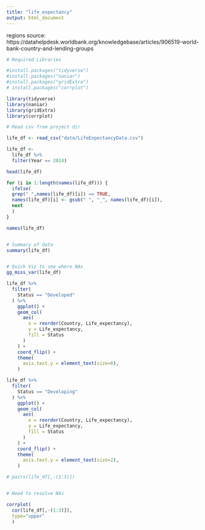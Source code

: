 ```yaml
---
title: "life_expectancy"
output: html_document
---
```


regions source:
https://datahelpdesk.worldbank.org/knowledgebase/articles/906519-world-bank-country-and-lending-groups

```r
# Required Libraries

#install.packages("tidyverse")
#install.packages("naniar")
#install.packages("gridExtra")
# install.packages("corrplot")

library(tidyverse)
library(naniar)
library(gridExtra)
library(corrplot)
```


```r
# Read csv from project dir

life_df <- read_csv("data/LifeExpectancyData.csv")

life_df <- 
  life_df %>%
  filter(Year == 2014)

head(life_df)
```

```r

for (i in 1:length(names(life_df))) {
  ifelse(
  grep(" ",names(life_df)[i]) == TRUE,
  names(life_df)[i] <- gsub(" ", "_", names(life_df)[i]),
  next
  )
}

names(life_df)



```








```r
# Summary of data
summary(life_df)


# Quick Viz to see where NAs 
gg_miss_var(life_df)

```

```r
life_df %>%
  filter(
    Status == "Developed"
  ) %>%
    ggplot() +
    geom_col(
      aes(
        x = reorder(Country, Life_expectancy),
        y = Life_expectancy,
        fill = Status
      )
    ) +
    coord_flip() +
    theme(
      axis.text.y = element_text(size=6),
    )


```


```r
life_df %>%
  filter(
    Status == "Developing"
  ) %>%
    ggplot() +
    geom_col(
      aes(
        x = reorder(Country, Life_expectancy),
        y = Life_expectancy,
        fill = Status
      )
    ) +
    coord_flip() +
    theme(
      axis.text.y = element_text(size=2),
    )
```



```r

# pairs(life_df[,-(1:3)])


```

```r
```






```r
# Need to resolve NAs

corrplot(
  cor(life_df[,-(1:3)]), 
  type="upper"
  )
```

















